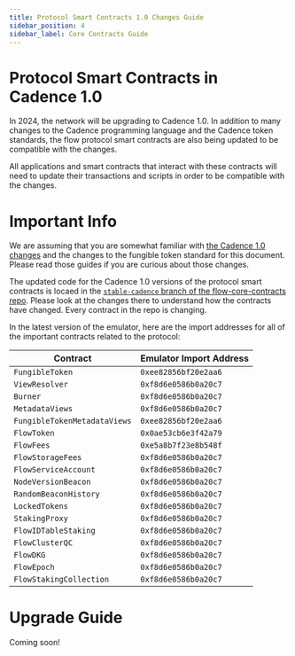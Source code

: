 ```yaml
---
title: Protocol Smart Contracts 1.0 Changes Guide
sidebar_position: 4
sidebar_label: Core Contracts Guide
---
```


# Protocol Smart Contracts in Cadence 1.0

In 2024, the network will be upgrading to Cadence 1.0. 
In addition to many changes to the Cadence programming language and
the Cadence token standards, the flow protocol smart contracts
are also being updated to be compatible with the changes.

All applications and smart contracts that interact with these contracts
will need to update their transactions and scripts in order to be compatible with the changes.

# Important Info

We are assuming that you are somewhat familiar with
[the Cadence 1.0 changes](https://forum.flow.com/t/update-on-cadence-1-0/5197)
and the changes to the fungible token standard for this document. Please
read those guides if you are curious about those changes.

The updated code for the Cadence 1.0 versions of the protocol smart contracts
is locaed in the [`stable-cadence` branch of the flow-core-contracts repo](https://github.com/onflow/flow-core-contracts/pull/319).
Please look at the changes there to understand how the contracts have changed.
Every contract in the repo is changing.

In the latest version of the emulator, here are the import addresses
for all of the important contracts related to the protocol:

| Contract                    | Emulator Import Address |
| --------------------------- | ----------------------- |
| `FungibleToken`             | `0xee82856bf20e2aa6`    |
| `ViewResolver`              | `0xf8d6e0586b0a20c7`    |
| `Burner`                    | `0xf8d6e0586b0a20c7`    |
| `MetadataViews`             | `0xf8d6e0586b0a20c7`    |
| `FungibleTokenMetadataViews`| `0xee82856bf20e2aa6`    |
| `FlowToken`                 | `0x0ae53cb6e3f42a79`    |
| `FlowFees`                  | `0xe5a8b7f23e8b548f`    |
| `FlowStorageFees`           | `0xf8d6e0586b0a20c7`    |
| `FlowServiceAccount`        | `0xf8d6e0586b0a20c7`    |
| `NodeVersionBeacon`         | `0xf8d6e0586b0a20c7`    |
| `RandomBeaconHistory`       | `0xf8d6e0586b0a20c7`    |
| `LockedTokens`              | `0xf8d6e0586b0a20c7`    |
| `StakingProxy`              | `0xf8d6e0586b0a20c7`    |
| `FlowIDTableStaking`        | `0xf8d6e0586b0a20c7`    |
| `FlowClusterQC`             | `0xf8d6e0586b0a20c7`    |
| `FlowDKG`                   | `0xf8d6e0586b0a20c7`    |
| `FlowEpoch`                 | `0xf8d6e0586b0a20c7`    |
| `FlowStakingCollection`     | `0xf8d6e0586b0a20c7`    |


# Upgrade Guide

Coming soon!